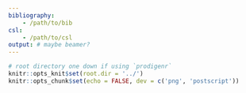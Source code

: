```yaml
---
bibliography: 
    - /path/to/bib
csl:
    - /path/to/csl
output: # maybe beamer?
---
```


```r
# root directory one down if using `prodigenr`
knitr::opts_knit$set(root.dir = '../')
knitr::opts_chunk$set(echo = FALSE, dev = c('png', 'postscript'))
```


